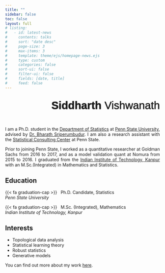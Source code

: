```yaml
---
title: ""
sidebar: false
toc: false
layout: full
# listing:
#   - id: latest-news
#     contents: talks
#     sort: "date desc"
#     page-size: 3
#     max-items: 3
#     template: theme/ejs/homepage-news.ejs
#     type: custom
#     categories: false
#     sort-ui: false
#     filter-ui: false
#     fields: [date, title]
#     feed: false
---
```


<!-- color: rgb(132, 45, 245); -->

::: {style="text-align: right;"}
## [[**Siddharth**]{style="font-weight: 500;"} Vishwanath]{style="font-size: 35px; text-shadow: 0 0 2px black; font-weight: 100; font-family: 'Saira Semi Condensed', sans-serif;"}
:::



:::: {.grid}

::: {.g-col-12 .g-col-md-5 style="text-align: left;"}

<div class="juxtapose" data-startingposition="45%" style="height: '330px'; width: 330px;">
<img src="images/profile5-2.jpg" data-label="" alt="">
<img src="images/profile5.jpg" data-label="" alt="">
</div>

:::

::: {.g-col-12 .g-col-md-1 style="text-align: left;"}
:::

<!-- text-align: justify; text-justify: inter-word; -->
::: {.g-col-12 .g-col-md-6 style="text-align: justify;"}

I am a Ph.D. student in the [Department of Statistics](http://stat.psu.edu/) at [Penn State University](https://www.psu.edu/), advised by [Dr. Bharath Sriperumbudur](http://personal.psu.edu/bks18/). I am also a research assistant with the [Statistical Consulting Center](https://scc.stat.psu.edu/) at Penn State.

Prior to joining Penn State, I worked as a quantitative researcher at Goldman Sachs from 2016 to 2017, and as a model validation quant at Nomura from 2015 to 2016. I graduated from the [Indian Institute of Technology, Kanpur](https://www.iitk.ac.in/) with an M.Sc.(Integrated) in Mathematics and Statistics.

:::

::::



:::: {.grid}

::: {.g-col-12 .g-col-md-7 style="text-align: left;"}
## Education

{{< fa graduation-cap >}} &nbsp; Ph.D. Candidate, Statistics<br> [_Penn State University_]{.dodgerblue}

{{< fa graduation-cap >}} &nbsp; M.Sc. (Integrated), Mathematics <br> [_Indian Institute of Technology, Kanpur_]{.dodgerblue}

:::

::: {.g-col-12 .g-col-md-5 style="text-align: left;"}
## Interests

* Topological data analysis
* Statistical learning theory
* Robust statistics
* Generative models

You can find out more about my work [here](research.qmd).

:::

::::

<!-- :::{.column-body-outset}

## Latest News

::: {#latest-news}
:::

{{< bi arrow-bar-right color="#047a06" >}} *[All Posts](blog.qmd)*
::: -->
